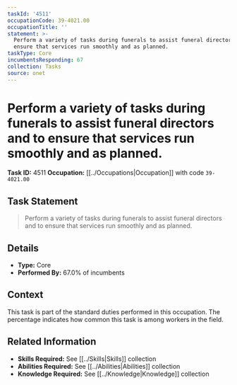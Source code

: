 ```yaml
---
taskId: '4511'
occupationCode: 39-4021.00
occupationTitle: ''
statement: >-
  Perform a variety of tasks during funerals to assist funeral directors and to
  ensure that services run smoothly and as planned.
taskType: Core
incumbentsResponding: 67
collection: Tasks
source: onet
---
```

# Perform a variety of tasks during funerals to assist funeral directors and to ensure that services run smoothly and as planned.

**Task ID:** 4511
**Occupation:** [[../Occupations|Occupation]] with code `39-4021.00`

## Task Statement

> Perform a variety of tasks during funerals to assist funeral directors and to ensure that services run smoothly and as planned.

## Details

- **Type:** Core
- **Performed By:** 67.0% of incumbents

## Context

This task is part of the standard duties performed in this occupation. The percentage indicates how common this task is among workers in the field.

## Related Information

- **Skills Required:** See [[../Skills|Skills]] collection
- **Abilities Required:** See [[../Abilities|Abilities]] collection
- **Knowledge Required:** See [[../Knowledge|Knowledge]] collection
